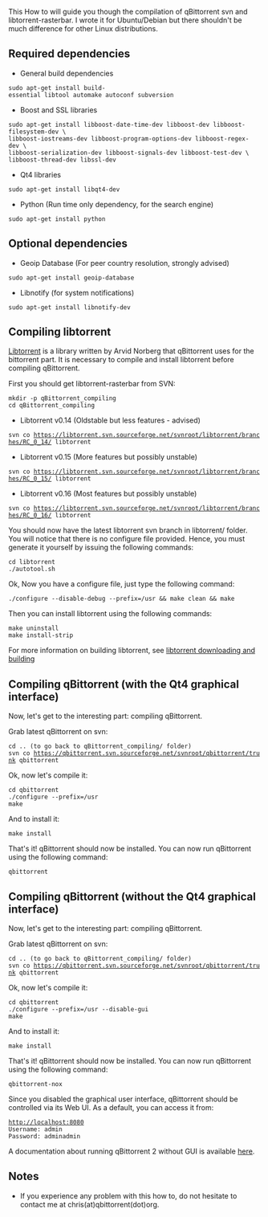 
This How to will guide you though the compilation of qBittorrent svn and libtorrent-rasterbar. I wrote it for Ubuntu/Debian but there shouldn't be much difference for other Linux distributions.

== Required dependencies ==
* General build dependencies
 sudo apt-get install build-essential libtool automake autoconf subversion

* Boost and SSL libraries
 sudo apt-get install libboost-date-time-dev libboost-dev libboost-filesystem-dev \
 libboost-iostreams-dev libboost-program-options-dev libboost-regex-dev \
 libboost-serialization-dev libboost-signals-dev libboost-test-dev \
 libboost-thread-dev libssl-dev

* Qt4 libraries
 sudo apt-get install libqt4-dev

* Python (Run time only dependency, for the search engine)
 sudo apt-get install python

== Optional dependencies ==

* Geoip Database (For peer country resolution, strongly advised)
 sudo apt-get install geoip-database

* Libnotify (for system notifications)
 sudo apt-get install libnotify-dev

== Compiling libtorrent ==
[http://wwww.libtorrent.net Libtorrent] is a library written by Arvid Norberg that qBittorrent uses for the bittorrent part. It is necessary to compile and install libtorrent before compiling qBittorrent.

First you should get libtorrent-rasterbar from SVN:
 mkdir -p qBittorrent_compiling
 cd qBittorrent_compiling

* Libtorrent v0.14 (Oldstable but less features - advised)
 svn co https://libtorrent.svn.sourceforge.net/svnroot/libtorrent/branches/RC_0_14/ libtorrent

* Libtorrent v0.15 (More features but possibly unstable)
 svn co https://libtorrent.svn.sourceforge.net/svnroot/libtorrent/branches/RC_0_15/ libtorrent

* Libtorrent v0.16 (Most features but possibly unstable)
 svn co https://libtorrent.svn.sourceforge.net/svnroot/libtorrent/branches/RC_0_16/ libtorrent

You should now have the latest libtorrent svn branch in libtorrent/ folder. You will notice that there is no configure file provided. Hence, you must generate it yourself by issuing the following commands:
 cd libtorrent
 ./autotool.sh

Ok, Now you have a configure file, just type the following command:
 ./configure --disable-debug --prefix=/usr && make clean && make

Then you can install libtorrent using the following commands:
 make uninstall
 make install-strip

For more information on building libtorrent, see [http://www.rasterbar.com/products/libtorrent/building.html libtorrent downloading and building]

== Compiling qBittorrent (with the Qt4 graphical interface) ==
Now, let's get to the interesting part: compiling qBittorrent.

Grab latest qBittorrent on svn:
 cd .. (to go back to qBittorrent_compiling/ folder)
 svn co https://qbittorrent.svn.sourceforge.net/svnroot/qbittorrent/trunk qbittorrent

Ok, now let's compile it:
 cd qbittorrent
 ./configure --prefix=/usr
 make

And to install it:
 make install

That's it! qBittorrent should now be installed. You can now run qBittorrent using the following command:
 qbittorrent

== Compiling qBittorrent (without the Qt4 graphical interface) ==
Now, let's get to the interesting part: compiling qBittorrent.

Grab latest qBittorrent on svn:
 cd .. (to go back to qBittorrent_compiling/ folder)
 svn co https://qbittorrent.svn.sourceforge.net/svnroot/qbittorrent/trunk qbittorrent

Ok, now let's compile it:
 cd qbittorrent
 ./configure --prefix=/usr --disable-gui
 make

And to install it:
 make install

That's it! qBittorrent should now be installed. You can now run qBittorrent using the following command:
 qbittorrent-nox

Since you disabled the graphical user interface, qBittorrent should be controlled via its Web UI. As a default, you can access it from:
 http://localhost:8080
 Username: admin
 Password: adminadmin

A documentation about running qBittorrent 2 without GUI is available [[Running-qBittorrent-without-X-server|here]].

== Notes ==
* If you experience any problem with this how to, do not hesitate to contact me at chris(at)qbittorrent(dot)org.
